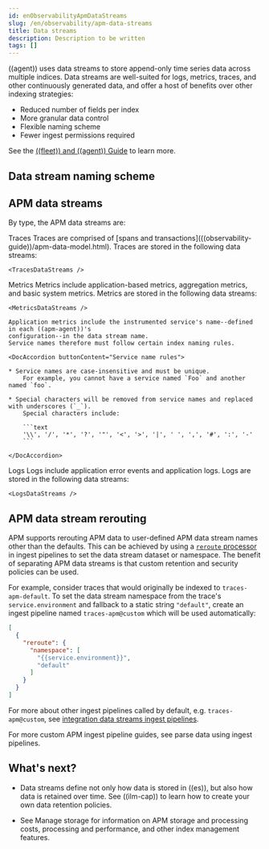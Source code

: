 ```yaml
---
id: enObservabilityApmDataStreams
slug: /en/observability/apm-data-streams
title: Data streams
description: Description to be written
tags: []
---
```



<div id="apm-data-streams"></div>

<DocCallOut>

((agent)) uses data streams to store append-only time series data across multiple indices.
Data streams are well-suited for logs, metrics, traces, and other continuously generated data,
and offer a host of benefits over other indexing strategies:

* Reduced number of fields per index
* More granular data control
* Flexible naming scheme
* Fewer ingest permissions required

See the [((fleet)) and ((agent)) Guide](((fleet-guide))/data-streams.html) to learn more.

</DocCallOut>

<div id="apm-data-streams-naming-scheme"></div>

## Data stream naming scheme

<DataStreams />

<div id="apm-data-streams-list"></div>

## APM data streams

By type, the APM data streams are:

<DocDefList>
  <DocDefTerm>Traces</DocDefTerm>
  <DocDefDescription>
    Traces are comprised of [spans and transactions](((observability-guide))/apm-data-model.html).
    Traces are stored in the following data streams:

    <TracesDataStreams />
  </DocDefDescription>

  <DocDefTerm>Metrics</DocDefTerm>
  <DocDefDescription>
    Metrics include application-based metrics, aggregation metrics, and basic system metrics.
    Metrics are stored in the following data streams:

    <MetricsDataStreams />

    Application metrics include the instrumented service's name--defined in each ((apm-agent))'s
    configuration--in the data stream name.
    Service names therefore must follow certain index naming rules.

    <DocAccordion buttonContent="Service name rules">

    * Service names are case-insensitive and must be unique.
        For example, you cannot have a service named `Foo` and another named `foo`.

    * Special characters will be removed from service names and replaced with underscores (`_`).
        Special characters include:

        ```text
        '\\', '/', '*', '?', '"', '<', '>', '|', ' ', ',', '#', ':', '-'
        ```

    </DocAccordion>
  </DocDefDescription>
  <DocDefTerm>Logs</DocDefTerm>
  <DocDefDescription>
    Logs include application error events and application logs.
    Logs are stored in the following data streams:

    <LogsDataStreams />
  </DocDefDescription>
</DocDefList
>
<div id="apm-data-stream-rerouting"></div>

## APM data stream rerouting

APM supports rerouting APM data to user-defined APM data stream names other than the defaults.
This can be achieved by using a [`reroute` processor](((ref))/reroute-processor.html) in ingest pipelines to set the data stream dataset or namespace.
The benefit of separating APM data streams is that custom retention and security policies can be used.

For example, consider traces that would originally be indexed to `traces-apm-default`. To set the data stream namespace from the trace's `service.environment` and fallback to a static string `"default"`, create an ingest pipeline named `traces-apm@custom` which will be used automatically:

```json
[
  {
    "reroute": {
      "namespace": [
        "{{service.environment}}",
        "default"
      ]
    }
  }
]
```

For more about other ingest pipelines called by default, e.g. `traces-apm@custom`, see [integration data streams ingest pipelines](((fleet-guide))/data-streams.html#data-streams-pipelines).

For more custom APM ingest pipeline guides, see <DocLink id="enObservabilityApmIngestPipelines">parse data using ingest pipelines</DocLink>.

<div id="apm-data-streams-next"></div>

## What's next?

* Data streams define not only how data is stored in ((es)), but also how data is retained over time.
    See <DocLink id="enObservabilityApmIlmHowTo">((ilm-cap))</DocLink> to learn how to create your own data retention policies.

* See <DocLink id="enObservabilityApmManageStorage">Manage storage</DocLink> for information on APM storage and processing costs,
    processing and performance, and other index management features.

